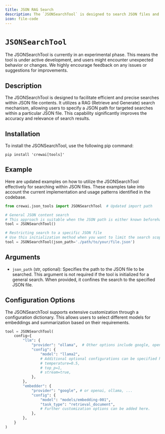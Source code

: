 ```yaml
---
title: JSON RAG Search
description: The `JSONSearchTool` is designed to search JSON files and return the most relevant results.
icon: file-code
---
```


# `JSONSearchTool`

<Note>
    The JSONSearchTool is currently in an experimental phase. This means the tool is under active development, and users might encounter unexpected behavior or changes. 
    We highly encourage feedback on any issues or suggestions for improvements.
</Note>

## Description

The JSONSearchTool is designed to facilitate efficient and precise searches within JSON file contents. It utilizes a RAG (Retrieve and Generate) search mechanism, allowing users to specify a JSON path for targeted searches within a particular JSON file. This capability significantly improves the accuracy and relevance of search results.

## Installation

To install the JSONSearchTool, use the following pip command:

```shell
pip install 'crewai[tools]'
```

## Example

Here are updated examples on how to utilize the JSONSearchTool effectively for searching within JSON files. These examples take into account the current implementation and usage patterns identified in the codebase.

```python
from crewai.json_tools import JSONSearchTool  # Updated import path

# General JSON content search
# This approach is suitable when the JSON path is either known beforehand or can be dynamically identified.
tool = JSONSearchTool()

# Restricting search to a specific JSON file
# Use this initialization method when you want to limit the search scope to a specific JSON file.
tool = JSONSearchTool(json_path='./path/to/your/file.json')
```

## Arguments

- `json_path` (str, optional): Specifies the path to the JSON file to be searched. This argument is not required if the tool is initialized for a general search. When provided, it confines the search to the specified JSON file.

## Configuration Options

The JSONSearchTool supports extensive customization through a configuration dictionary. This allows users to select different models for embeddings and summarization based on their requirements.

```python
tool = JSONSearchTool(
    config={
        "llm": {
            "provider": "ollama",  # Other options include google, openai, anthropic, llama2, etc.
            "config": {
                "model": "llama2",
                # Additional optional configurations can be specified here.
                # temperature=0.5,
                # top_p=1,
                # stream=true,
            },
        },
        "embedder": {
            "provider": "google", # or openai, ollama, ...
            "config": {
                "model": "models/embedding-001",
                "task_type": "retrieval_document",
                # Further customization options can be added here.
            },
        },
    }
)
```
